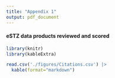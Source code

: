 ```yaml
---
title: "Appendix 1"
output: pdf_document
---
```


#### eSTZ data products reviewed and scored 

```r
library(knitr)
library(kableExtra)
```

```r
read.csv('./figures/Citations.csv') |>
  kable(format="markdown")
```